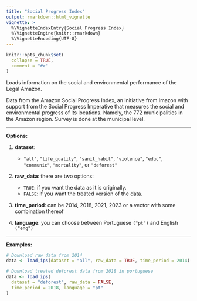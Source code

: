 ```yaml
---
title: "Social Progress Index"
output: rmarkdown::html_vignette
vignette: >
  %\VignetteIndexEntry{Social Progress Index}
  %\VignetteEngine{knitr::rmarkdown}
  %\VignetteEncoding{UTF-8}
---
```


```r
knitr::opts_chunk$set(
  collapse = TRUE,
  comment = "#>"
)
```

Loads information on the social and environmental performance of the Legal Amazon. 

Data from the Amazon Social Progress Index, an initiative from Imazon with support from the Social Progress Imperative that measures the social and environmental progress of its locations. Namely, the 772 municipalities in the Amazon region. Survey is done at the municipal level.

***
**Options:**

  1. **dataset**: 
      * `"all"`, `"life_quality"`, `"sanit_habit"`, `"violence"`, `"educ"`, `"communic"`, `"mortality"`, or `"deforest"`

  2. **raw_data**: there are two options:
      * `TRUE`: if you want the data as it is originally.
      * `FALSE`: if you want the treated version of the data. 
  
  3. **time_period**: can be 2014, 2018, 2021, 2023 or a vector with some combination thereof

  4. **language**: you can choose between Portuguese `("pt")` and English `("eng")`
  
***

**Examples:**
  
```r
# Download raw data from 2014
data <- load_ips(dataset = "all", raw_data = TRUE, time_period = 2014)

# Download treated deforest data from 2018 in portuguese
data <- load_ips(
  dataset = "deforest", raw_data = FALSE,
  time_period = 2018, language = "pt"
)
```

